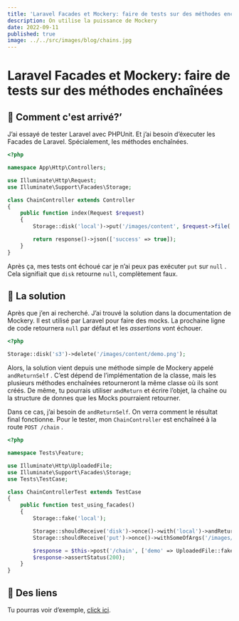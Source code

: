 ```yaml
---
title: 'Laravel Facades et Mockery: faire de tests sur des méthodes enchaînées'
description: On utilise la puissance de Mockery
date: 2022-09-11
published: true
image: ../../src/images/blog/chains.jpg
---
```


# Laravel Facades et Mockery: faire de tests sur des méthodes enchaînées

## 🤔 Comment c'est arrivé?’

J’ai essayé de tester Laravel avec PHPUnit. Et j’ai besoin d’éxecuter les Facades de Laravel. Spécialement, les méthodes enchaînées.

```php
<?php

namespace App\Http\Controllers;

use Illuminate\Http\Request;
use Illuminate\Support\Facades\Storage;

class ChainController extends Controller
{
    public function index(Request $request)
    {
        Storage::disk('local')->put('/images/content', $request->file('demo'));

        return response()->json(['success' => true]);
    }
}
```

Après ça, mes tests ont échoué car je n’ai peux pas exécuter `put` sur `null` . Cela signifiait que `disk` retourne `null`, complètement faux.

## 🔨 La solution

Après que j’en ai recherché. J’ai trouvé la solution dans la documentation de Mockery. Il est utilisé par Laravel pour faire des mocks. La prochaine ligne de code retournera `null` par défaut et les _assertions_ vont échouer.

```php
<?php

Storage::disk('s3')->delete('/images/content/demo.png');
```

Alors, la solution vient depuis une méthode simple de Mockery appelé `andReturnSelf` . C’est dépend de l’implémentation de la classe, mais les plusieurs méthodes enchaînées retourneront la même classe où ils sont créés. De même, tu pourrais utiliser `andReturn` et écrire l’objet, la chaîne ou la structure de donnes que les Mocks pourraient retourner.

Dans ce cas, j’ai besoin de `andReturnSelf`. On verra comment le résultat final fonctionne. Pour le tester, mon `ChainController` est enchaîneé à la route `POST /chain` .

```php
<?php

namespace Tests\Feature;

use Illuminate\Http\UploadedFile;
use Illuminate\Support\Facades\Storage;
use Tests\TestCase;

class ChainControllerTest extends TestCase
{
    public function test_using_facades()
    {
        Storage::fake('local');

        Storage::shouldReceive('disk')->once()->with('local')->andReturnSelf();
        Storage::shouldReceive('put')->once()->withSomeOfArgs('/images/content');

        $response = $this->post('/chain', ['demo' => UploadedFile::fake()->image('hello.jpeg')]);
        $response->assertStatus(200);
    }
}
```

## 🔗 Des liens

Tu pourras voir d’exemple, [click ici](https://github.com/helmerdavila/blog-tutorials-laravel/blob/1.0.1/tests/Feature/ChainControllerTest.php).
